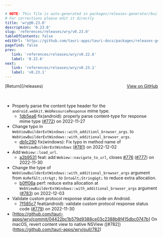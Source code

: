```yaml
---

# NOTE: This file is auto-generated in packages/releases-generator/build.ts
# For corrections please edit it directly
title: 'wry@0.23.0'
description: '0.23.0'
slug: 'references/releases/wry/v0.23.0'
tableOfContents: false
editUrl: 'https://github.com/tauri-apps/tauri-docs/packages/releases-generator/build.ts'
pagefind: false
prev:
   link: 'references/releases/wry/v0.22.6'
   label: '0.22.6'
next:
   link: 'references/releases/wry/v0.23.1'
   label: 'v0.23.1'
---
```


<div style="margin-bottom:3rem; display: flex; justify-content: space-between; align-items: center"><span>[Return](/releases)</span><span><a href="https://github.com/tauri-apps/wry/releases/tag/wry-v0.23.0">View on GitHub</a></span></div>

- Properly parse the content type header for the `android.webkit.WebResourceResponse` mime type.
  - [1db5ea6](https://github.com/tauri-apps/wry/commit/1db5ea68c2028db77788ec8c78ee0ab75a7a5f7f) fix(android): properly parse content-type for response mime type ([#772](https://github.com/tauri-apps/wry/pull/772)) on 2022-11-27
- Change typo in `WebViewBuilderExtWindows::with_additionl_browser_args`. to `WebViewBuilderExtWindows::with_additional_browser_args`.
  - [db1c290](https://github.com/tauri-apps/wry/commit/db1c290c0d8b58f6612ef9bef244a06261fb2a6e) fix(windows): Fix typo in method name of `WebViewBuilderExtWindows` ([#781](https://github.com/tauri-apps/wry/pull/781)) on 2022-12-02
- Add `Webiew::load_url`.
  - [a2b9531](https://github.com/tauri-apps/wry/commit/a2b9531b0e8397dcf74c049ccf6c7fa125288ca8) feat: add `Webiew::navigate_to_url`, closes [#776](https://github.com/tauri-apps/wry/pull/776) ([#777](https://github.com/tauri-apps/wry/pull/777)) on 2022-11-30
- Change the type of `WebViewBuilderExtWindows::with_additional_browser_args` argument from `AsRef&lt;str&gt;` to `Into&lt;String&gt;` to reduce extra allocation.
  - [b0ff06a](https://github.com/tauri-apps/wry/commit/b0ff06aba5aea77f067aee1e9bf8ac8c245ac5e8) perf: reduce extra allocation at `WebViewBuilderExtWindows::with_additional_browser_args` argument ([#783](https://github.com/tauri-apps/wry/pull/783)) on 2022-12-03
- Validate custom protocol response status code on Android.
  - [7f585c7](https://github.com/tauri-apps/wry/commit/7f585c7dc947936387faf565f3f5cbe62148daaf) feat(android): validate custom protocol response status code ([#779](https://github.com/tauri-apps/wry/pull/779)) on 2022-11-30
- \[https://github.com/tauri-apps/wry/commit/04422bc1b579d9388ce03c2388b8f415dbc0747b] On macOS, revert content view to native NSView (\[#782])(https://github.com/tauri-apps/wry/pull/782)

